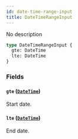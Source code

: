 ```yaml
---
id: date-time-range-input
title: DateTimeRangeInput
---
```


No description

```graphql
type DateTimeRangeInput {
  gte: DateTime
  lte: DateTime
}
```

### Fields

#### `gte` ([`DateTime`](/developer/api-reference/scalars/date-time))

Start date.

#### `lte` ([`DateTime`](/developer/api-reference/scalars/date-time))

End date.
